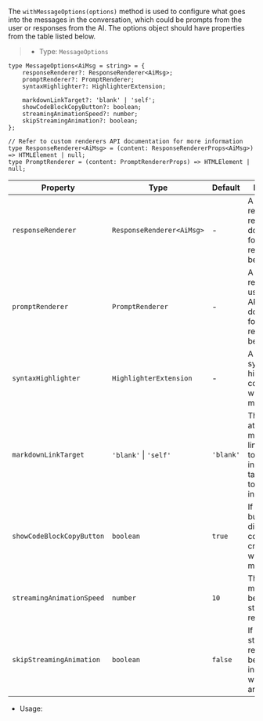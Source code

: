 The `withMessageOptions(options)` method is used to configure what goes into the messages in the conversation, which
could be prompts from the user or responses from the AI. The options object should have properties from the table
listed below.

> * Type: `MessageOptions`

```tsx
type MessageOptions<AiMsg = string> = {
    responseRenderer?: ResponseRenderer<AiMsg>;
    promptRenderer?: PromptRenderer;
    syntaxHighlighter?: HighlighterExtension;

    markdownLinkTarget?: 'blank' | 'self';
    showCodeBlockCopyButton?: boolean;
    streamingAnimationSpeed?: number;
    skipStreamingAnimation?: boolean;
};

// Refer to custom renderers API documentation for more information
type ResponseRenderer<AiMsg> = (content: ResponseRendererProps<AiMsg>) => HTMLElement | null;
type PromptRenderer = (content: PromptRendererProps) => HTMLElement | null;
```

| Property | Type |  Default |Description |
| --- | --- | --- | --- |
| `responseRenderer` | `ResponseRenderer<AiMsg>` | - | A custom renderer for AI responses. API documentation  for custom renderers can be found [here](/reference/ui/custom-renderers). |
| `promptRenderer` | `PromptRenderer` | - | A custom renderer for user prompts. API documentation for custom renderers can be found [here](/reference/ui/custom-renderers). |
| `syntaxHighlighter` | `HighlighterExtension` | - | A custom syntax highlighter for code blocks within messages. |
| `markdownLinkTarget` | `'blank'`&nbsp;\|&nbsp;`'self'` | `'blank'` | The target attribute for markdown links. Use `self` to open links in the same tab and `blank` to open links in a new tab. |
| `showCodeBlockCopyButton` | `boolean` | `true` | If `true`, a copy button will be displayed on code blocks created withing messages. |
| `streamingAnimationSpeed` | `number` | `10` | The interval in milliseconds between streamed AI responses. |
| `skipStreamingAnimation` | `boolean` | `false` | If `true`, streamed AI responses will be displayed instantly without any animation. |

* Usage:
